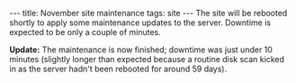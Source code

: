 ---
title: November site maintenance
tags: site
---
The site will be rebooted shortly to apply some maintenance updates to the server. Downtime is expected to be only a couple of minutes.

'''Update:''' The maintenance is now finished; downtime was just under 10 minutes (slightly longer than expected because a routine disk scan kicked in as the server hadn't been rebooted for around 59 days).
